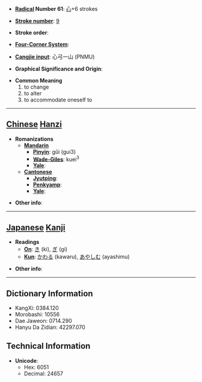 * '''[[Wiktionary:Chinese radical index| Radical]] Number 61''': [[Wiktionary:Chinese radical index 心|心]]+6 strokes

* '''[[Wiktionary:Chinese total strokes index|Stroke number]]''': [[Wiktionary:Chinese total strokes index 9|9]]

* '''Stroke order''': 

* '''[[Wiktionary:Chinese four corner index|Four-Corner System]]''': 

* '''[[Wiktionary:Chinese Cangjie index|Cangjie input]]''': 心弓一山 (PNMU)

* '''Graphical Significance and Origin''': 

* '''Common Meaning'''
*#to change
*# to alter
*# to accommodate oneself to


----

== [[Chinese]] [[Hanzi]] ==

* '''Romanizations'''
** '''[[Mandarin]]'''
*** '''[[Pinyin]]''': gǔi (gui3)
*** '''[[Wade-Giles]]''': kuei<sup>3</sup>
*** '''[[Yale]]''': 
** '''[[Cantonese]]'''
*** '''[[Jyutping]]''':
*** '''[[Penkyamp]]''': 
*** '''[[Yale]]''': 

* '''Other info''': 

----

== [[Japanese]] [[Kanji]] ==

* '''Readings'''
** '''[[On]]''': [[き]] (ki), [[ぎ]] (gi)
** '''[[Kun]]''': [[かわる]] (kawaru), [[あやしむ]] (ayashimu)

* '''Other info''':  

----

== Dictionary Information ==

* KangXi: 0384.120
* Morobashi: 10556
* Dae Jaweon: 0714.290
* Hanyu Da Zidian: 42297.070

== Technical Information ==

* '''Unicode''':
** Hex: 6051
** Decimal: 24657